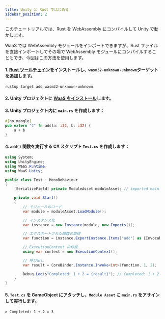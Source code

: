 ```yaml
---
title: Unity と Rust ではじめる
sidebar_position: 2
---
```


このチュートリアルでは、Rust を WebAssembly にコンパイルして Unity で動かします。

WaaS では WebAssembly モジュールをインポートできますが、Rust ファイルを直接インポートしてその場で WebAssembly モジュールにコンパイルすることもでき、今回はこの方法を使用します。

#### 1. [Rust ツールチェイン](https://www.rust-lang.org/ja/learn/get-started)をインストールし、`wasm32-unknown-unknown`ターゲットを追加します。

```sh
rustup target add wasm32-unknown-unknown
```

#### 2. Unity プロジェクトに [WaaS をインストール](./installation.mdx)します。

#### 3. Unity プロジェクト内に `main.rs` を作成します：

```rust
#[no_mangle]
pub extern "C" fn add(a: i32, b: i32) {
    a + b
}
```

#### 4. `add()` 関数を実行する C# スクリプト `Test.cs` を作成します：

```csharp
using System;
using UnityEngine;
using WaaS.Runtime;
using WaaS.Unity;

public class Test : MonoBehaviour
{
    [SerializeField] private ModuleAsset moduleAsset; // imported main.rs

    private void Start()
    {
        // モジュールのロード
        var module = moduleAsset.LoadModule();

        // インスタンス化
        var instance = new Instance(module, new Imports());

        // エクスポートされた関数の取得
        var function = instance.ExportInstance.Items["add"] as IInvocableFunction;

        // ExecutionContext の作成
        using var context = new ExecutionContext();

        // 呼び出し
        var result = CoreBinder.Instance.Invoke<int>(function, 1, 2);

        Debug.Log($"Completed: 1 + 2 = {result}"); // Completed: 1 + 2 = 3
    }
}
```

#### 5. `Test.cs` を GameObject にアタッチし、`Module Asset` に `main.rs` をアサインして実行します。

```
> Completed: 1 + 2 = 3
```
